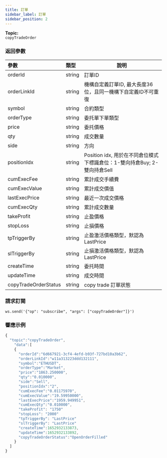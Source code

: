 ```yaml
---
title: 訂單
sidebar_label: 訂單
sidebar_position: 2
---
```


**Topic:**<br/>
`copyTradeOrder`

### 返回參數
| 參數 | 類型 | 說明|
|:----- |:-----|----- |
|orderId |string |訂單ID |
|orderLinkId |string |機構自定義訂單ID, 最大長度36位，且同一機構下自定義ID不可重復 |
|symbol |string |合約類型 |
|orderType |string |委托單下單類型 |
|price |string |委托價格 |
|qty |string |成交數量 |
|side |string |方向  |
|positionIdx |string | Position idx, 用於在不同倉位模式下標識倉位：1-雙向持倉Buy; 2-雙向持倉Sell |
|cumExecFee |string |累計成交手續費 |
|cumExecValue |string |累計成交價值 |
|lastExecPrice |string |最近一次成交價格 |
|cumExecQty |string |累計成交數量 |
|takeProfit |string |止盈價格 |
|stopLoss |string |止損價格 |
|tpTriggerBy |string |止盈激活價格類型，默認為LastPrice |
|slTriggerBy |string |止損激活價格類型，默認為LastPrice |
|createTime |string |委托時間 |
|updateTime |string |成交時間 |
|copyTradeOrderStatus |string |copy trade 訂單狀態 |

### 請求訂閱

<Tabs>
<TabItem value="console" label="Console">

```http
ws.send('{"op": "subscribe", "args": ["copyTradeOrder"]}')
```

</TabItem>
</Tabs>

### 響應示例

<Tabs>
<TabItem value="js linear" label="linear">

```javascript
{
  "topic":"copyTradeOrder",
    "data":[
    {
      "orderId":"6d667921-3cf4-4efd-b93f-727bd10a3b62",
      "orderLinkId":"w11a313223ddd132111",
      "symbol":"ETHUSDT",
      "orderType":"Market",
      "price":"1863.250000",
      "qty":"0.010000",
      "side":"Sell",
      "positionIdx":"2",
      "cumExecFee":"0.01175970",
      "cumExecValue":"19.59950000",
      "lastExecPrice":"1959.949951",
      "cumExecQty":"0.010000",
      "takeProfit": "1750"
      "stopLoss": "2000"
      "tpTriggerBy": "LastPrice"
      "slTriggerBy": "LastPrice"
      "createTime":1652932133873,
      "updateTime":1652932133892,
      "copyTradeOrderStatus":"OpenOrderFilled"
    }
  ]
}
```
</TabItem>
</Tabs>